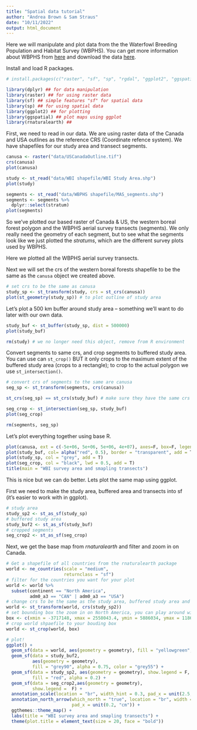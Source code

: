 ```yaml
---
title: "Spatial data tutorial"
author: "Andrea Brown & Sam Straus"
date: "10/11/2022"
output: html_document
---
```


Here we will manipulate and plot data from the the Waterfowl Breeding Population and Habitat Survey (WBPHS). You can get more information about WBPHS from [here](https://www.canada.ca/en/environment-climate-change/services/bird-surveys/waterfowl/breeding-population-habitat-survey.html) and download the data [here](https://www.fws.gov/project/waterfowl-breeding-population-and-habitat-survey).

Install and load R packages.

```r
# install.packages(c("raster", "sf", "sp", "rgdal", "ggplot2", "ggspatial", "rnaturalearth", "wesanderson"))
```

```r
library(dplyr) ## for data manipulation
library(raster) ## for using raster data
library(sf) ## simple features "sf" for spatial data
library(sp) ## for using spatial data
library(ggplot2) ## for plotting 
library(ggspatial) ## plot maps using ggplot
library(rnaturalearth) ##
```

First, we need to read in our data. We are using raster data of the Canada and USA outlines as the reference CRS (Coordinate refence system). We have shapefiles for our study area and transect segments.

```r
canusa <- raster("data/USCanadaOutline.tif")
crs(canusa)
plot(canusa)

study <- st_read("data/WBI shapefile/WBI Study Area.shp")
plot(study)

segments <- st_read("data/WBPHS shapefile/MAS_segments.shp")
segments <- segments %>%
  dplyr::select(stratum) 
plot(segments)
```

So we've plotted our based raster of Canada & US, the western boreal forest polygon and the WBPHS aerial survey transects (segments). We only really need the geometry of each segment, but to see what the segments look like we just plotted the *stratums*, which are the different survey plots used by WBPHS.

Here we plotted all the WBPHS aerial survey transects.

Next we will set the crs of the western boreal forests shapefile to be the same as the `canusa` object we created above.

```r
# set crs to be the same as canusa
study_sp <- st_transform(study, crs = st_crs(canusa)) 
plot(st_geometry(study_sp)) # to plot outline of study area
```

Let's plot a 500 km buffer around study area -- something we'll want to do later with our own data.

```r
study_buf <- st_buffer(study_sp, dist = 500000) 
plot(study_buf)

rm(study) # we no longer need this object, remove from R environment
```

Convert segments to same crs, and crop segments to buffered study area. You can use can `st_crop()` BUT it only crops to the maximum extent of the buffered study area (crops to a rectangle); to crop to the actual polygon we use `st_intersection()`.

```r
# convert crs of segments to the same are canusa
seg_sp <- st_transform(segments, crs(canusa)) 

st_crs(seg_sp) == st_crs(study_buf) # make sure they have the same crs before cropping

seg_crop <- st_intersection(seg_sp, study_buf) 
plot(seg_crop)

rm(segments, seg_sp) 
```

Let's plot everything together using base R.

```r
plot(canusa, ext = c(-5e+06, 5e+06, 5e+06, 4e+07), axes=F, box=F, legend = F)
plot(study_buf, col= alpha("red", 0.5), border = "transparent", add = T)
plot(study_sp, col = "grey", add = T)
plot(seg_crop, col = "black", lwd = 0.5, add = T)
title(main = "WBI survey area and smapling transects")
```

This is nice but we can do better. Lets plot the same map using ggplot.

First we need to make the study area, buffered area and transects into sf (it's easier to work with in ggplot).

```r

# study area
study_sp2 <- st_as_sf(study_sp)
# buffered study area
study_buf2 <- st_as_sf(study_buf)
# cropped segments
seg_crop2 <- st_as_sf(seg_crop)
```

Next, we get the base map from *rnaturalearth* and filter and zoom in on Canada.

```r
  
# Get a shapefile of all countries from the rnaturalearth package
world <- ne_countries(scale = "medium",
                      returnclass = "sf")
# filter for the countries you want for your plot
world <- world %>% 
  subset(continent == "North America",
         adm0_a3 == "CAN" | adm0_a3 == "USA")
# change crs to be the same as the study area, buffered study area and segments
world <- st_transform(world, crs(study_sp2))
# set bounding box the zoom in on North America, you can play around with these numbers to zoom in or out
box <- c(xmin = -3717148, xmax = 2558043.4, ymin = 5886034, ymax = 11860535.3)
# crop world shpaefile to your bouding box
world <- st_crop(world, box)
```

```r
# plot!
ggplot() +
  geom_sf(data = world, aes(geometry = geometry), fill = "yellowgreen", size =0.5) +
  geom_sf(data = study_buf2,
          aes(geometry = geometry),
          fill = "grey90", alpha = 0.75, color = "grey55") +
  geom_sf(data = study_sp2, aes(geometry = geometry), show.legend = F,
          fill = "red", alpha = 0.2) +
  geom_sf(data = seg_crop2,aes(geometry = geometry), 
          show.legend =  F) +
  annotation_scale(location = "br", width_hint = 0.3, pad_x = unit(2.5, "cm")) +
  annotation_north_arrow(which_north = "true", location = "br", width = unit(0.95, "cm"),
                         pad_x = unit(0.2, "cm")) +
  ggthemes::theme_map() +
  labs(title = "WBI survey area and smapling transects") +
  theme(plot.title = element_text(size = 20, face = "bold"))

```
